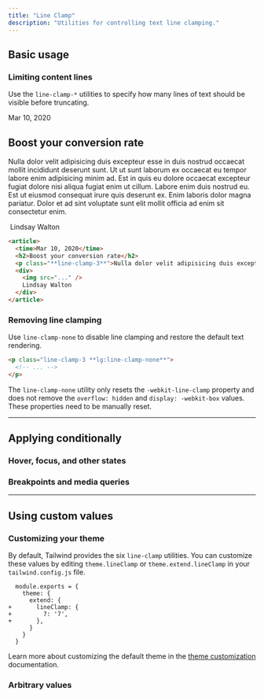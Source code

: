 ```yaml
---
title: "Line Clamp"
description: "Utilities for controlling text line clamping."
---
```




## Basic usage

### Limiting content lines

Use the `line-clamp-*` utilities to specify how many lines of text should be visible before truncating.

<Example p="none">
  <div class="px-4 sm:px-0">
    <article class="mx-auto max-w-sm bg-white p-8 text-sm leading-6 text-slate-700 shadow-xl dark:bg-slate-800 dark:text-slate-400 sm:text-base sm:leading-7">
      <time datetime="2020-03-16" class="block text-sm leading-6 text-slate-500 dark:text-slate-400">Mar 10, 2020</time>
      <h2 class="mt-2 text-lg font-semibold text-slate-900 dark:text-slate-200">Boost your conversion rate</h2>
      <p class="line-clamp-3 mt-4 text-sm leading-6 text-slate-500 dark:text-slate-400">Nulla dolor velit adipisicing duis excepteur esse in duis nostrud occaecat mollit incididunt deserunt sunt. Ut ut sunt laborum ex occaecat eu tempor labore enim adipisicing minim ad. Est in quis eu dolore occaecat excepteur fugiat dolore nisi aliqua fugiat enim ut cillum. Labore enim duis nostrud eu. Est ut eiusmod consequat irure quis deserunt ex. Enim laboris dolor magna pariatur. Dolor et ad sint voluptate sunt elit mollit officia ad enim sit consectetur enim.</p>
      <div class="mt-4 flex gap-x-2.5 text-sm font-semibold leading-6 text-slate-900 dark:text-slate-200">
        <img class="h-6 w-6 flex-none rounded-full bg-slate-50 dark:bg-slate-900" src="https://images.unsplash.com/photo-1517841905240-472988babdf9?ixlib=rb-1.2.1&ixid=eyJhcHBfaWQiOjEyMDd9&auto=format&fit=facearea&facepad=2&w=256&h=256&q=80" alt="" />
        Lindsay Walton
      </div>
    </article>
  </div>
</Example>

```html
<article>
  <time>Mar 10, 2020</time>
  <h2>Boost your conversion rate</h2>
  <p class="**line-clamp-3**">Nulla dolor velit adipisicing duis excepteur esse in duis nostrud occaecat mollit incididunt deserunt sunt. Ut ut sunt laborum ex occaecat eu tempor labore enim adipisicing minim ad. Est in quis eu dolore occaecat excepteur fugiat dolore nisi aliqua fugiat enim ut cillum. Labore enim duis nostrud eu. Est ut eiusmod consequat irure quis deserunt ex. Enim laboris dolor magna pariatur. Dolor et ad sint voluptate sunt elit mollit officia ad enim sit consectetur enim.</p>
  <div>
    <img src="..." />
    Lindsay Walton
  </div>
</article>
```

### Removing line clamping

Use `line-clamp-none` to disable line clamping and restore the default text rendering.

```html
<p class="line-clamp-3 **lg:line-clamp-none**">
  <!-- ... -->
</p>
```

The `line-clamp-none` utility only resets the `-webkit-line-clamp` property and does not remove the `overflow: hidden` and `display: -webkit-box` values. These properties need to be manually reset.

---

## <Heading ignore>Applying conditionally</Heading>

### <Heading ignore>Hover, focus, and other states</Heading>

<HoverFocusAndOtherStates defaultClass="line-clamp-3" featuredClass="line-clamp-4" element="p"  />

### <Heading ignore>Breakpoints and media queries</Heading>

<BreakpointsAndMediaQueries defaultClass="line-clamp-3" featuredClass="line-clamp-4" element="p"  />

---

## Using custom values

### Customizing your theme

By default, Tailwind provides the six `line-clamp` utilities. You can customize these values by editing `theme.lineClamp` or `theme.extend.lineClamp` in your `tailwind.config.js` file.

```diff-js tailwind.config.js
  module.exports = {
    theme: {
      extend: {
+       lineClamp: {
+         7: '7',
+       },
      }
    }
  }
```

Learn more about customizing the default theme in the [theme customization](/docs/theme#customizing-the-default-theme) documentation.

### Arbitrary values

<ArbitraryValues property="line-clamp" featuredClass="line-clamp-[7]" element="p" />
